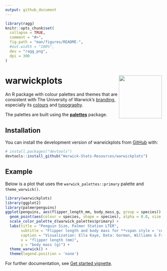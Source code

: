 ```yaml
---
output: github_document
---
```


<!-- README.md is generated from README.Rmd. Please edit that file -->

```r
library(ragg)
knitr::opts_chunk$set(
  collapse = TRUE,
  comment = "#>",
  fig.path = "man/figures/README-",
  #out.width = "100%",
  dev = "ragg_png",
  dpi = 300
)
```

# warwickplots <img src="man/figures/logo.png" align="right" height="138" alt="" />

<!-- badges: start -->
<!-- badges: end -->

An R package with colour palettes and themes that are consistent with The University of Warwick's [branding](https://warwick.ac.uk/about/brand/brand-guidelines/),
especially its [colours](https://warwick.ac.uk/about/brand/brand-guidelines/colours/) and [typography](https://warwick.ac.uk/about/brand/brand-guidelines/typography/).

The palettes are built using the [**palettes**](https://mccarthy-m-g.github.io/palettes/index.html) package. 

## Installation

You can install the development version of warwickplots from [GitHub](https://github.com/) with:

``` r
# install.packages("devtools")
devtools::install_github("Warwick-Stats-Resources/warwickplots")
```

## Example

Below is a plot that uses the `warwick_palettes::primary` palette and `theme_warwick()`.

```r
library(warwickplots)
library(ggplot2)
library(palmerpenguins)
ggplot(penguins, aes(flipper_length_mm, body_mass_g, group = species)) +
  geom_point(aes(colour = species, shape = species), alpha = 0.8, size = 2) +
  scale_color_palette_d(warwick_palettes$primary) +
  labs(title = "Penguin Size, Palmer Station LTER",
       subtitle = "Flipper length and body mass for **<span style = 'color:#3C1053;'>Adelie</span>**, **<span style = 'color:#6DCDB8;'>Chinstrap</span>** and **<span style = 'color:#CB333B;'>Gentoo</span>** Penguins",
       caption = "Visualization: Ella Kaye, Data: Gorman, Williams & Fraser (2014) DOI: 10.1371/journal.pone.009008",
       x = "flipper length (mm)",
       y = "body mass (g)") +
  theme_warwick() +
  theme(legend.position = 'none')
```

For further documentation, see [Get started vignette](https://warwick-stats-resources.github.io/warwickplots/articles/warwickplots.html).

